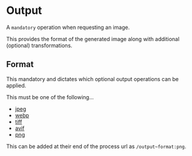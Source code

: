 # Output

A `mandatory` operation when requesting an image.

This provides the format of the generated image along with additional (optional) transformations.

## Format

This mandatory and dictates which optional output operations can be applied.

This must be one of the following...

- [jpeg](/storage-image-processing-api/output/jpeg)
- [webp](/storage-image-processing-api/output/webp)
- [tiff](/storage-image-processing-api/output/tiff)
- [avif](/storage-image-processing-api/output/avif)
- [png](/storage-image-processing-api/output/png)

This can be added at their end of the process url as `/output~format:png`.
